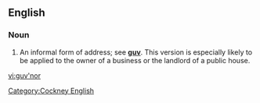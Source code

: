==English==

===Noun===
{{en-noun|-}}

# {{context|British|lang=en}} An informal form of address; see '''[[guv]]'''. This version is especially likely to be applied to the owner of a business or the landlord of a public house.

[[Category:Cockney English]] 


[[vi:guv'nor]]